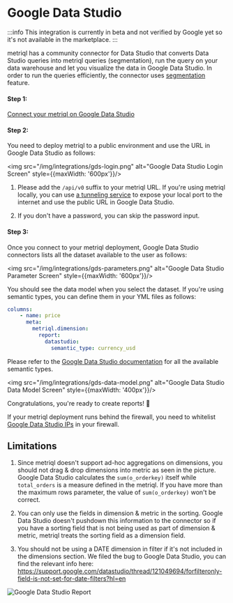 # Google Data Studio

:::info
This integration is currently in beta and not verified by Google yet so it's not available in the marketplace.
:::

metriql has a community connector for Data Studio that converts Data Studio queries into metriql queries (segmentation), run the query on your data warehouse and let you visualize the data in Google Data Studio. In order to run the queries efficiently, the connector uses [segmentation](/query/segmentation) feature. 

<YoutubeVideo id="qdy5dgcD0sI" />

#### Step 1:
<a href="https://datastudio.google.com/datasources/create?connectorId=AKfycbw8o0F6LEr0epNSNVWqNzlqo7R-6jRYxxSxBspzyg2Xi6SDFItLN_aM3l_U56Z0obwS" target="_blank">Connect your metriql on Google Data Studio</a>

#### Step 2:

You need to deploy metriql to a public environment and use the URL in Google Data Studio as follows:

<img src="/img/integrations/gds-login.png" alt="Google Data Studio Login Screen" style={{maxWidth: '600px'}}/>

1. Please add the `/api/v0` suffix to your metriql URL. If you're using metriql locally, you can use [a tunneling service](https://github.com/anderspitman/awesome-tunneling) to expose your local port to the internet and use the public URL in Google Data Studio.

2. If you don't have a password, you can skip the password input.


#### Step 3:

Once you connect to your metriql deployment, Google Data Studio connectors lists all the dataset available to the user as follows:

<img src="/img/integrations/gds-parameters.png" alt="Google Data Studio Parameter Screen" style={{maxWidth: '600px'}}/>

You should see the data model when you select the dataset. If you're using semantic types, you can define them in your YML files as follows:

```yml
columns:
    - name: price
      meta:
        metriql.dimension:
          report:
            datastudio:
              semantic_type: currency_usd
```

Please refer to the [Google Data Studio documentation](https://developers.google.com/apps-script/reference/data-studio/field-type) for all the available semantic types.

<img src="/img/integrations/gds-data-model.png" alt="Google Data Studio Data Model Screen" style={{maxWidth: '400px'}}/>

Congratulations, you're ready to create reports! 🎉

If your metriql deployment runs behind the firewall, you need to whitelist [Google Data Studio IPs](https://support.google.com/datastudio/answer/7288010?hl=en&ref_topic=7332343#zippy=%2Cin-this-article#notes) in your firewall. 

## Limitations

1. Since metriql doesn't support ad-hoc aggregations on dimensions, you should not drag & drop dimensions into metric as seen in the picture. Google Data Studio calculates the `sum(o_orderkey)` itself while `total_orders` is a measure defined in the metriql. If you have more than the maximum rows parameter, the value of `sum(o_orderkey)` won't be correct.

2. You can only use the fields in dimension & metric in the sorting. Google Data Studio doesn't pushdown this information to the connector so if you have a sorting field that is not being used as part of dimension & metric, metriql treats the sorting field as a dimension field.

3. You should not be using a DATE dimension in filter if it's not included in the dimensions section. We filed the bug to Google Data Studio, you can find the relevant info here: https://support.google.com/datastudio/thread/121049694/forfilteronly-field-is-not-set-for-date-filters?hl=en

<img src="/img/integrations/gds-report.png" alt="Google Data Studio Report" />
